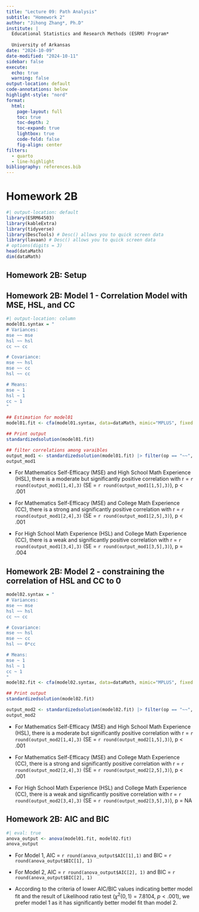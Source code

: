 ```yaml
---
title: "Lecture 09: Path Analysis"
subtitle: "Homework 2"
author: "Jihong Zhang*, Ph.D"
institute: | 
  Educational Statistics and Research Methods (ESRM) Program*
  
  University of Arkansas
date: "2024-10-09"
date-modified: "2024-10-11"
sidebar: false
execute: 
  echo: true
  warning: false
output-location: default
code-annotations: below
highlight-style: "nord"
format: 
  html: 
    page-layout: full
    toc: true
    toc-depth: 2
    toc-expand: true
    lightbox: true
    code-fold: false
    fig-align: center
filters:
  - quarto
  - line-highlight
bibliography: references.bib
---
```


# Homework 2B

```r
#| output-location: default
library(ESRM64503)
library(kableExtra)
library(tidyverse)
library(DescTools) # Desc() allows you to quick screen data
library(lavaan) # Desc() allows you to quick screen data
# options(digits = 3)
head(dataMath)
dim(dataMath)
```

## Homework 2B: Setup



## Homework 2B: Model 1 - Correlation Model with MSE, HSL, and CC

```r
#| output-location: column
model01.syntax = "
# Variances:
mse ~~ mse 
hsl ~~ hsl   
cc ~~ cc

# Covariance:
mse ~~ hsl
mse ~~ cc
hsl ~~ cc

# Means:
mse ~ 1  
hsl ~ 1   
cc ~ 1   
"

## Estimation for model01
model01.fit <- cfa(model01.syntax, data=dataMath, mimic="MPLUS", fixed.x = TRUE, estimator = "MLR") 

## Print output
standardizedsolution(model01.fit)

## filter correlations among varaibles
output_mod1 <- standardizedsolution(model01.fit) |> filter(op == "~~", lhs != rhs)
output_mod1
```

-   For Mathematics Self-Efficacy (MSE) and High School Math Experience (HSL), there is a moderate but significantly positive correlation with r = `r round(output_mod1[1,4],3)` (SE = `r round(output_mod1[1,5],3)`), p < .001

-   For Mathematics Self-Efficacy (MSE) and College Math Experience (CC), there is a strong and significantly positive correlation with r = `r round(output_mod1[2,4],3)` (SE = `r round(output_mod1[2,5],3)`), p < .001

-   For High School Math Experience (HSL) and College Math Experience (CC), there is a weak and significantly positive correlation with r = `r round(output_mod1[3,4],3)` (SE = `r round(output_mod1[3,5],3)`), p = .004

## Homework 2B: Model 2 - constraining the correlation of HSL and CC to 0


```r
model02.syntax = "
# Variances:
mse ~~ mse 
hsl ~~ hsl   
cc ~~ cc

# Covariance:
mse ~~ hsl
mse ~~ cc
hsl ~~ 0*cc

# Means:
mse ~ 1  
hsl ~ 1   
cc ~ 1   
"
model02.fit <- cfa(model02.syntax, data=dataMath, mimic="MPLUS", fixed.x = TRUE, estimator = "MLR") 

## Print output
standardizedsolution(model02.fit)

output_mod2 <- standardizedsolution(model02.fit) |> filter(op == "~~", lhs != rhs)
output_mod2
```

-   For Mathematics Self-Efficacy (MSE) and High School Math Experience (HSL), there is a moderate but significantly positive correlation with r = `r round(output_mod2[1,4],3)` (SE = `r round(output_mod2[1,5],3)`), p < .001

-   For Mathematics Self-Efficacy (MSE) and College Math Experience (CC), there is a strong and significantly positive correlation with r = `r round(output_mod2[2,4],3)` (SE = `r round(output_mod2[2,5],3)`), p < .001

-   For High School Math Experience (HSL) and College Math Experience (CC), there is a weak and significantly positive correlation with r = `r round(output_mod2[3,4],3)` (SE = `r round(output_mod2[3,5],3)`), p = NA

## Homework 2B: AIC and BIC

```r
#| eval: true
anova_output <- anova(model01.fit, model02.fit)
anova_output
```

-   For Model 1, AIC = `r round(anova_output$AIC[1],1)` and BIC = `r round(anova_output$BIC[1], 1)`

-   For Model 2, AIC = `r round(anova_output$AIC[2], 1)` and BIC = `r round(anova_output$BIC[2], 1)`

-   According to the criteria of lower AIC/BIC values indicating better model fit and the result of Likelihood ratio test ($\chi^2(0, 1)= 7.8104$, $p < .001$), we prefer model 1 as it has significantly better model fit than model 2.
